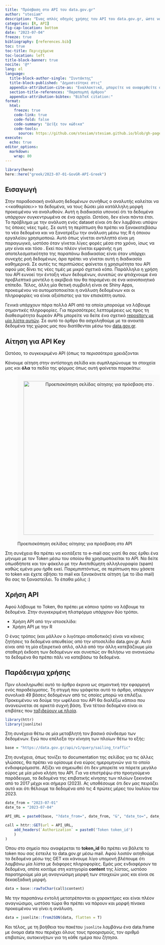 ```yaml
---
title: "Πρόσβαση στο API του data.gov.gr"
author: "stesiam"
description: "Ένας απλός οδηγός χρήσης του API του data.gov.gr, ώστε να λαμβάνετε τη ροή δεδομένων με τη χρήση της R."
categories: [R, API]
fig-cap-location: bottom
date: "2023-07-04"
freeze: true
bibliography: [references.bib]
toc: true
toc-title: Περιεχόμενα
toc-location: left
title-block-banner: true
nocite: '@*'
lang: el
language: 
  title-block-author-single: "Συντάκτης"
  title-block-published: "Δημοσιεύτηκε στις"
  appendix-attribution-cite-as: "Εναλλακτικά, μπορείτε να αναφερθείτε στο παραπάνω άρθρο ως εξής:"
  section-title-references: "Παραπομπή άρθρου"
  appendix-attribution-bibtex: "BibTeX citation:"
format: 
  html:
    freeze: true
    code-link: true
    code-fold: false
    code-summary: "Δείξε τον κώδικα"
    code-tools: 
      source: https://github.com/stesiam/stesiam.github.io/blob/gh-pages/greek-posts/2023-07-04-GovGR-API-Greek/index.qmd
execute:
  echo: true
editor_options: 
  markdown: 
    wrap: 80
---
```


```r
library(here)
here::here("greek/2023-07-01-GovGR-API-Greek")
```

## Εισαγωγή

Στην παραδοσιακή ανάλυση δεδομένων συνήθως ο αναλυτής καλείται να
\<<καθαρίσει>\> τα δεδομένα, να τους δώσει μία κατάλληλη μορφή προκειμένου να
αναλυθούν. Αυτή η διαδικασία υπονοεί ότι τα δεδομένα υπάρχουν συγκεντρωμένα σε
ένα αρχείο. Ωστόσο, δεν είναι πάντα έτσι. Το πρόβλημα με την ανάλυση ενός
dataset είναι ότι δεν λαμβάνει υπόψιν τις όποιες νέες τιμές. Σε αυτή τη
περίπτωση θα πρέπει να ξανακατεβάσω τα νέα δεδομένα και να ξανατρέξω την ανάλυση
μέσω της R ή όποιου εργαλείου χρησιμοποιώ. Αυτό όπως γίνεται αντιληπτό είναι μη
παραγωγικό, ωστόσο όταν γίνεται λίγες φορές μέσα στο χρόνο, ίσως να μην είναι
και τόσο . Εκεί που πλέον γίνεται εμφανής η μη αποτελεσματικότητα της παραπάνω
διαδικασίας είναι όταν υπάρχει συνεχής ροή δεδομένων, άρα πρέπει να γίνεται αυτή
η διαδικασία καθημερινά. Σε αυτές τις περιπτώσεις φαίνεται η χρησιμότητα του API
αφού μας δίνει τις νέες τιμές με μικρό σχετικά κόπο. Παράλληλα η χρήση του API
ευνοεί την ένταξη νέων δεδομένων, συνεπώς αν φτιάχνουμε ένα προβλεπτικό μοντέλο η
ακρίβειά του θα παραμένει σε ένα ικανοποιητικό επίπεδο. Τέλος, άλλη μία θετική
συμβολή είναι σε Shiny Apps, προκειμένου να αυτοματοποιείται η ανάλυση δεδομένων
και οι πληροφορίες να είναι αξιόπιστες για τον επισκέπτη αυτού.


Γενικά υπάρχουν πάρα πολλά API από τα οποία μπορούμε να λάβουμε σημαντικές
πληροφορίες. Για περισσότερες λεπτομέρειες ως προς τη διαθεσιμότητα δωρεάν APIs
μπορείτε να δείτε ένα σχετικό [repository με μία λίστα
αυτών](https://github.com/public-apis/public-apis). Σε αυτό το άρθρο θα
ασχοληθούμε με τα ανοικτά δεδομένα της χώρας μας που διατίθενται μέσω του
[data.gov.gr](data.gov.gr).

## Αίτηση για API Key

Ωστόσο, το συγκεκριμένο API (όπως τα περισσότερα χρειάζονται

Κάνουμε αίτηση στην αντίστοιχη σελίδα και συμπληρώνουμε τα στοιχεία μας και
**όλα** τα πεδία της φόρμας όπως αυτή φαίνεται παρακάτω:

![Προεπισκόπηση σελίδας αίτησης για πρόσβαση στο
API](images/datagovgr_api_request.png){style="text-align:center; background-color: #fafafa; padding: 20px"
width="500"}

Στη συνέχεια θα πρέπει να κοιτάξετε το e-mail σας γιατί θα σας έρθει ένα μήνυμα
με τον Token μέσω του οποίου θα χρησιμοποιείται το API. Να δείτε οπωσδήποτε και
τον φάκελο με την Ανεπιθύμητη αλληλογραφία (spam) καθώς εμένα μου ήρθε εκεί.
Παρεμπιπτόντως, σε περίπτωση που χάσετε το token και έχετε σβήσει το mail και
ξανακάνετε αίτηση (με το ίδιο mail) θα σας το ξαναστείλει. Το έπαθα μόλις :)

## Χρήση API

Αφού λάβουμε το Token, θα πρέπει με κάποιο τρόπο να λάβουμε τα δεδομένα. Στην συγκεκριμένη πλατφόρμα υπάρχουν δύο τρόποι. 

- Χρήση API από την ιστοσελίδα: 
- Χρήση API με την R

Ο ένας τρόπος (και μάλλον ο λιγότερο αποδοτικός) είναι να κάνεις ζητήσεις τα δεδομένα απευθείας από την ιστοσελίδα data.gov.gr. Αυτό είναι από τη μία εξαιρετικά απλό, αλλά από την άλλη κατεβάζουμε μία σταθερή έκδοση των δεδομένων και συνεπώς αν θελήσω να ανανεώσω τα δεδομένα θα πρέπει πάλι να κατεβάσω τα δεδομένα. 



## Παράδειγμα χρήσης

Πριν ολοκληρωθεί αυτό το άρθρο έκρινα ως σημαντική την εφαρμογή ενός
παραδείγματος. Τη στιγμή που γράφεται αυτό το άρθρο, υπάρχουν συνολικά 49 βάσεις
δεδομένων από τις οποίες μπορώ να επιλέξω. Προκειμένου να δούμε την ωφέλεια του
API θα διαλέξω κάποιο που ανανεώνεται σε αρκετά συχνή βάση. Ένα τέτοιο δεδομένο
είναι οι επιβάτες που [ταξιδεύουν με πλοία](https://www.data.gov.gr/datasets/sailing_traffic/).

```r
library(httr)
library(jsonlite)
```

Στη συνέχεια θέτω σε μία μεταβλητή τον βασικό σύνδεσμο των δεδομένων. Εγώ που επέλεξα την κίνηση των πλοίων θέτω το εξής:

```r
base = "https://data.gov.gr/api/v1/query/sailing_traffic"
```

Στη συνέχεια, όπως τονίζει το documentation της σελίδας για τις άλλες γλώσσες, θα πρέπει να ορίσουμε ένα εύρος ημερομηνιών για το οποίο ενδιαφερόμαστε. Αξίζει να σημειωθεί ότι δεν μπορείτε να πάρετε μεγάλο εύρος με μία μόνο κλήση του API. Για να επιστρέψω στο προηγούμενο παράδειγμα, τα δεδομένα της επιβατικής κίνησης των πλοίων ξεκινάνε από το 2017 μέχρι και σήμερα (2023). Ας υποθέσουμε ότι δεν μας πειράζει αυτό και ότι θέλουμε τα δεδομένα από τις 4 πρώτες μέρες του Ιουλίου του 2023.

```r
date_from = "2023-07-01"
date_to = "2023-07-04"

API_URL = paste0(base, "?date_from=", date_from, "&", "date_to=", date_to)

call = httr::GET(url = API_URL,
    add_headers(`Authorization` = paste0('Token token_id')
    )
)
```


Όπου στο σημείο που αναφέρεται το **token_id** θα πρέπει να βάλετε το token που σας έστειλε το data.gov.gr μέσω mail. Αφού λοιπόν αιτηθούμε τα δεδομένα μέσω της GET και κάνουμε λίγο υπομονή βλέπουμε ότι λαμβάνω μία λίστα με διάφορες πληροφορίες. Εμάς μας ενδιαφέρουν τα δεδομένα, οπότε κοιτάμε στη κατηγορία **content** της λίστας, ωστόσο παρατηρούμε μία μη αναγνώσιμη μορφή των στοιχειών μιας και είναι σε δεκαεξαδική μορφή. 

```r
data = base::rawToChar(call$content)
```

Με την παραπάνω εντολή μετατρέπονται οι χαρακτήρες και είναι πλέον αναγνώσιμοι, ωστόσο τώρα θα πρέπει να πάρουν και μορφή πίνακα προκειμένου να γίνει η ανάλυση. 

```r
data = jsonlite::fromJSON(data, flatten = T)
```


Και τέλος, με τη βοήθεια του πακέτου `jsonlite` λαμβάνω ένα data.frame με όνομα data που περιέχει όλους τους προορισμούς, τον αριθμό επιβατών, αυτοκινήτων για τη κάθε ημέρα που ζήτησα.
